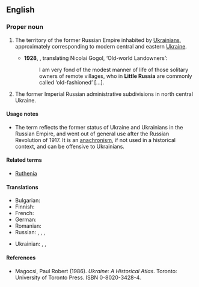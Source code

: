 ==English==
{{wikipedia}}

===Proper noun===
{{en-proper noun}}

# {{context|now|historical|lang=en}} The territory of the former Russian Empire inhabited by [[Ukrainian]]s, approximately corresponding to modern central and eastern [[Ukraine]].
#* '''1928''', {{w|Constance Garnett}}, translating Nicolai Gogol, ‘Old-world Landowners’:
#*: I am very fond of the modest manner of life of those solitary owners of remote villages, who in '''Little Russia''' are commonly called ‘old-fashioned’ […].
# {{context|historical|lang=en}} The former Imperial Russian administrative subdivisions in north central Ukraine.

====Usage notes====
* The term reflects the former status of Ukraine and Ukrainians in the Russian Empire, and went out of general use after the Russian Revolution of 1917. It is an [[anachronism]], if not used in a historical context, and can be offensive to Ukrainians.

====Related terms====
* [[Ruthenia]]

====Translations====
{{trans-top|a historical area}}
* Bulgarian: {{t|bg|Малорусия|f|tr=Malorúsija|sc=Cyrl}}
* Finnish: {{t|fi|Vähä-Venäjä}}
* French: {{t+|fr|Petite Russie|f}}
* German: {{t|de|Kleinrussland|n}}
* Romanian: {{t|ro|Mica Rusie|f}}
* Russian: {{t|ru|Ма́лая Русь|f}}, {{t|ru|Ма́лая Росси́я|f}}, {{t+|ru|Малоро́ссия|f}}, {{t|ru|Малору́ссия|f}} {{qualifier|less common}}
{{trans-mid}}
* Ukrainian: {{t|uk|Мала Русь|f|tr=Malá Rusʹ|sc=Cyrl}}, {{t|uk|Мала Росія|f|tr=Malá Rosíja|sc=Cyrl}}, {{t|uk|Малоросія|f|tr=Malorósija|sc=Cyrl}}
{{trans-bottom}}

====References====
* Magocsi, Paul Robert (1986). ''Ukraine: A Historical Atlas''. Toronto: University of Toronto Press. ISBN 0-8020-3428-4.